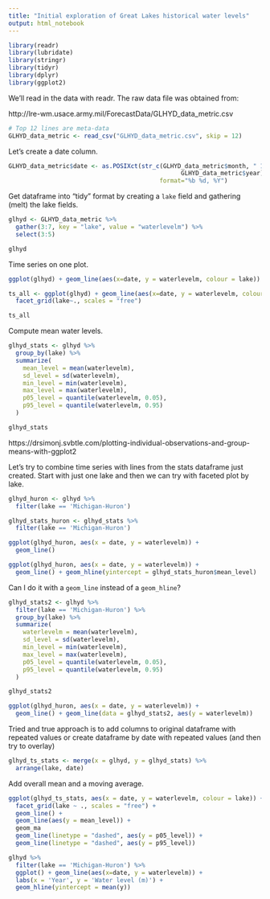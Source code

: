 ```yaml
---
title: "Initial exploration of Great Lakes historical water levels"
output: html_notebook
---
```


```r
library(readr)
library(lubridate)
library(stringr)
library(tidyr)
library(dplyr)
library(ggplot2)

```

We'll read in the data with readr. The raw data file was obtained from:

http://lre-wm.usace.army.mil/ForecastData/GLHYD_data_metric.csv


```r
# Top 12 lines are meta-data
GLHYD_data_metric <- read_csv("GLHYD_data_metric.csv", skip = 12)
```

Let's create a date column.

```r
GLHYD_data_metric$date <- as.POSIXct(str_c(GLHYD_data_metric$month, " 1, ",
                                                GLHYD_data_metric$year),
                                          format="%b %d, %Y")
```

Get dataframe into "tidy" format by creating a `lake` field and gathering (melt) the lake fields.

```r
glhyd <- GLHYD_data_metric %>%
  gather(3:7, key = "lake", value = "waterlevelm") %>%
  select(3:5)

glhyd
```

Time series on one plot.

```r
ggplot(glhyd) + geom_line(aes(x=date, y = waterlevelm, colour = lake))
```

```r
ts_all <- ggplot(glhyd) + geom_line(aes(x=date, y = waterlevelm, colour = lake)) + 
  facet_grid(lake~., scales = "free")

ts_all
```

Compute mean water levels.

```r
glhyd_stats <- glhyd %>%
  group_by(lake) %>%
  summarize(
    mean_level = mean(waterlevelm),
    sd_level = sd(waterlevelm),
    min_level = min(waterlevelm),
    max_level = max(waterlevelm),
    p05_level = quantile(waterlevelm, 0.05),
    p95_level = quantile(waterlevelm, 0.95)
  )

glhyd_stats
```


https://drsimonj.svbtle.com/plotting-individual-observations-and-group-means-with-ggplot2

Let's try to combine time series with lines from the stats dataframe just created. Start with
just one lake and then we can try with faceted plot by lake.



```r
glhyd_huron <- glhyd %>%
  filter(lake == 'Michigan-Huron')

glhyd_stats_huron <- glhyd_stats %>%
  filter(lake == 'Michigan-Huron')
```

```r
ggplot(glhyd_huron, aes(x = date, y = waterlevelm)) +
  geom_line()
```


```r
ggplot(glhyd_huron, aes(x = date, y = waterlevelm)) +
  geom_line() + geom_hline(yintercept = glhyd_stats_huron$mean_level)
```

Can I do it with a `geom_line` instead of a `geom_hline`?

```r
glhyd_stats2 <- glhyd %>%
  filter(lake == 'Michigan-Huron') %>%
  group_by(lake) %>%
  summarize(
    waterlevelm = mean(waterlevelm),
    sd_level = sd(waterlevelm),
    min_level = min(waterlevelm),
    max_level = max(waterlevelm),
    p05_level = quantile(waterlevelm, 0.05),
    p95_level = quantile(waterlevelm, 0.95)
  )

glhyd_stats2
```

```r
ggplot(glhyd_huron, aes(x = date, y = waterlevelm)) +
  geom_line() + geom_line(data = glhyd_stats2, aes(y = waterlevelm))
```
Tried and true approach is to add columns to original dataframe with repeated values or create
dataframe by date with repeated values (and then try to overlay)


```r
glhyd_ts_stats <- merge(x = glhyd, y = glhyd_stats) %>%
  arrange(lake, date)
```


Add overall mean and a moving average.

```r
ggplot(glhyd_ts_stats, aes(x = date, y = waterlevelm, colour = lake)) +
  facet_grid(lake ~ ., scales = "free") +
  geom_line() + 
  geom_line(aes(y = mean_level)) + 
  geom_ma
  geom_line(linetype = "dashed", aes(y = p05_level)) + 
  geom_line(linetype = "dashed", aes(y = p95_level))
```




```r
glhyd %>%
  filter(lake == 'Michigan-Huron') %>%
  ggplot() + geom_line(aes(x=date, y = waterlevelm)) +
  labs(x = 'Year', y = 'Water level (m)') +
  geom_hline(yintercept = mean(y))
```